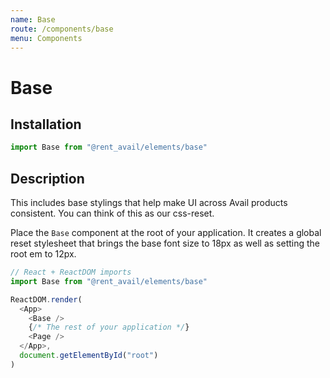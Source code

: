 ```yaml
---
name: Base
route: /components/base
menu: Components
---
```



# Base

<Status status="production" />

## Installation

```javascript
import Base from "@rent_avail/elements/base"
```

## Description

This includes base stylings that help make UI across Avail products consistent. You can think of this as our css-reset.

Place the `Base` component at the root of your application. It creates a global reset stylesheet that brings the base font size to 18px as well as setting the root em to 12px.

```js
// React + ReactDOM imports
import Base from "@rent_avail/elements/base"

ReactDOM.render(
  <App>
    <Base />
    {/* The rest of your application */}
    <Page />
  </App>,
  document.getElementById("root")
)
```
